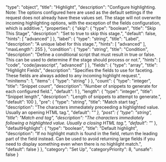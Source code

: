   "type": "object",
  "title": "Highlight",
  "description": "Configure highlighting. Note: The options configured here are used as the default settings if the request does not already have these values set. The stage will not overwrite incoming highlighting options, with the exception of the fields configuration, which is additive.",
  "properties": {
    "skip": {
      "type": "boolean",
      "title": "Skip This Stage",
      "description": "Set to true to skip this stage.",
      "default": false,
      "hints": [
        "advanced"
      ]
    },
    "label": {
      "type": "string",
      "title": "Label",
      "description": "A unique label for this stage.",
      "hints": [
        "advanced"
      ],
      "maxLength": 255
    },
    "condition": {
      "type": "string",
      "title": "Condition",
      "description": "Define a conditional script that must result in true or false. This can be used to determine if the stage should process or not.",
      "hints": [
        "code",
        "code/javascript",
        "advanced"
      ]
    },
    "fields": {
      "type": "array",
      "title": "Highlight Fields",
      "description": "Specifies the fields to use for faceting. These fields are always added to any incoming highlight request.",
      "minItems": 1,
      "items": {
        "type": "string"
      }
    },
    "count": {
      "type": "integer",
      "title": "Snippet count",
      "description": "Number of snippets to generate for each configured field.",
      "default": 1
    },
    "length": {
      "type": "integer",
      "title": "Snippet length",
      "description": "Length of snippets to attempt to generate.",
      "default": 100
    },
    "pre": {
      "type": "string",
      "title": "Match start tag",
      "description": "The characters immediately preceeding a highlighted value. Usually an opening HTML tag.",
      "default": "<em>"
    },
    "post": {
      "type": "string",
      "title": "Match end tag",
      "description": "The characters immediately following a highlighted value. Usually a closing HTML tag.",
      "default": "</em>"
    },
    "defaultHighlight": {
      "type": "boolean",
      "title": "Default highlight",
      "description": "If no highlight match is found in the field, return the leading part of the field instead. Can be used to avoid returning large fields if you need to display something even when there is no highlight match.",
      "default": false
    }
  },
  "category": "Set Up",
  "categoryPriority": 8,
  "unsafe": false
}
